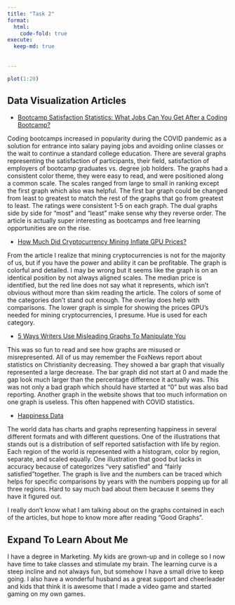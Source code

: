 ```yaml
---
title: "Task 2"
format:
  html:
    code-fold: true
execute:
  keep-md: true
  
  
---
```

```r
plot(1:20)
```
## Data Visualization Articles

-   [Bootcamp Satisfaction Statistics: What Jobs Can You Get After a Coding Bootcamp?](https://priceonomics.com/bootcamp-satisfaction-statistics-what-jobs-can-you/)

Coding bootcamps increased in popularity during the COVID pandemic as a solution for entrance into salary paying jobs and avoiding online classes or the wait to continue a standard college education. There are several graphs representing the satisfaction of participants, their field, satisfaction of employers of bootcamp graduates vs. degree job holders. The graphs had a consistent color theme, they were easy to read, and were positioned along a common scale. The scales ranged from large to small in ranking except the first graph which also was helpful. The first bar graph could be changed from least to greatest to match the rest of the graphs that go from greatest to least. The ratings were consistent 1-5 on each graph. The dual graphs side by side for "most" and "least" make sense why they reverse order. The article is actually super interesting as bootcamps and free learning opportunities are on the rise.

-   [How Much Did Cryptocurrency Mining Inflate GPU Prices?](https://priceonomics.com/how-has-cryptocurrency-mining-influenced-gpu-prices/)

From the article I realize that mining cryptocurrencies is not for the majority of us, but if you have the power and ability it can be profitable. The graph is colorful and detailed. I may be wrong but it seems like the graph is on an identical position by not always aligned scales. The median price is identified, but the red line does not say what it represents, which isn't obvious without more than skim reading the article. The colors of some of the categories don't stand out enough. The overlay does help with comparisons. The lower graph is simple for showing the prices GPU's needed for mining cryptocurrencies, I presume. Hue is used for each category.

-   [5 Ways Writers Use Misleading Graphs To Manipulate You](https://venngage.com/blog/misleading-graphs/)

This was so fun to read and see how graphs are misused or misrepresented. All of us may remember the FoxNews report about statistics on Christianity decreasing. They showed a bar graph that visually represented a large decrease. The bar graph did not start at 0 and made the gap look much larger than the percentage difference it actually was. This was not only a bad graph which should have started at "0" but was also bad reporting. Another graph in the website shows that too much information on one graph is useless. This often happened with COVID statistics.

-   [Happiness Data](https://ourworldindata.org/happiness-and-life-satisfaction)

The world data has charts and graphs representing happiness in several different formats and with different questions. One of the illustrations that stands out is a distribution of self reported satisfaction with life by region. Each region of the world is represented with a histogram, color by region, separate, and scaled equally. One illustration that good but lacks in accuracy because of categorizes "very satisfied" and "fairly satisfied"together. The graph is live and the numbers can be traced which helps for specific comparisons by years with the numbers popping up for all three regions. Hard to say much bad about them because it seems they have it figured out.

::: callout-note
I really don't know what I am talking about on the graphs contained in each of the articles, but hope to know more after reading "Good Graphs".
:::

::: {.callout-caution collapse="true"}
## Expand To Learn About Me

I have a degree in Marketing. My kids are grown-up and in college so I now have time to take classes and stimulate my brain. The learning curve is a steep incline and not always fun, but somehow I have a small drive to keep going. I also have a wonderful husband as a great support and cheerleader and kids that think it is awesome that I made a video game and started gaming on my own games.
:::
